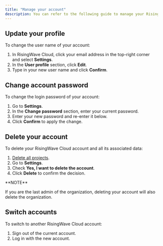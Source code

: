 ```yaml
---
title: "Manage your account"
description: You can refer to the following guide to manage your RisingWave Cloud account.
---
```



## Update your profile

To change the user name of your account:

1. In RisingWave Cloud, click your email address in the top-right corner and select **Settings**.
2. In the **User profile** section, click **Edit**.
3. Type in your new user name and click **Confirm**.

## Change account password

To change the login password of your account:

1. Go to **Settings**.
2. In the **Change password** section, enter your current password.
3. Enter your new password and re-enter it below.
4. Click **Confirm** to apply the change.

## Delete your account

To delete your RisingWave Cloud account and all its associated data:

1. [Delete all projects](/cloud/stop-and-delete-projects/#delete-a-project).
2. Go to **Settings**.
3. Check **Yes, I want to delete the account**.
4. Click **Delete** to confirm the decision.

<Info>
**NOTE**

If you are the last admin of the organization, deleting your account will also delete the organization.
</Info>

## Switch accounts

To switch to another RisingWave Cloud account:

1. Sign out of the current account.
2. Log in with the new account.
